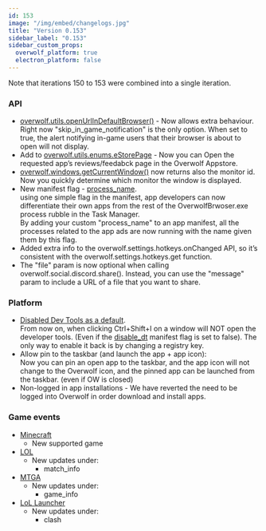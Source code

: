 ```yaml
---
id: 153
image: "/img/embed/changelogs.jpg"
title: "Version 0.153"
sidebar_label: "0.153"
sidebar_custom_props:
  overwolf_platform: true
  electron_platform: false
---
```


Note that iterations 150 to 153 were combined into a single iteration.  

### API

* [overwolf.utils.openUrlInDefaultBrowser()](/api/utils#openurlindefaultbrowserurlopenurloptions) - Now allows extra behaviour. Right now "skip_in_game_notification" is the only option. When set to true, the alert notifying in-game users that their browser is about to open will not display. 
* Add to [overwolf.utils.enums.eStorePage](/api/utils#estorepage-enum) - Now you can Open the requested app’s reviews/feedabck page in the Overwolf Appstore.
* [overwolf.windows.getCurrentWindow()](/api/windows#getcurrentwindowcallback) now returns also the monitor id.  
  Now you quickly determine which monitor the window is displayed.
* New manifest flag - [process_name](/api/manifest#process_name-notes).  
  using one simple flag in the manifest, app developers can now differentiate their own apps from the rest of the OverwolfBrwoser.exe process rubble in the Task Manager.  
  By adding your custom "process_name" to an app manifest, all the processes related to the app ads are now running with the name given them by this flag.
* Added extra info to the overwolf.settings.hotkeys.onChanged API, so it’s consistent with the overwolf.settings.hotkeys.get function.
* The "file" param is now optional when calling overwolf.social.discord.share(). Instead, you can use the "message" param to include a URL of a file that you want to share.

### Platform

* [Disabled Dev Tools as a default](/topics/best-practices/enable-dev-tools#supported-features).  
  From now on, when clicking Ctrl+Shift+I on a window will NOT open the developer tools. (Even if the [disable_dt](/api/manifest#disable_dt) manifest flag is set to false). The only way to enable it back is by changing a registry key.  
* Allow pin to the taskbar (and launch the app + app icon):  
  Now you can pin an open app to the taskbar, and the app icon will not change to the Overwolf icon, and the pinned app can be launched from the taskbar. (even if OW is closed)
* Non-logged in app installations - We have reverted the need to be logged into Overwolf in order download and install apps.

### Game events

* [Minecraft](/api/games/events/minecraft)
  * New supported game
* [LOL](/api/games/events/league-of-legends)
  * New updates under:
    * match_info
* [MTGA](/api/games/events/magic-the-gathering-arena)
  * New updates under:
    * game_info
* [LoL Launcher](/api/games/launchers/events/league-of-legends)
  * New updates under:
    * clash

